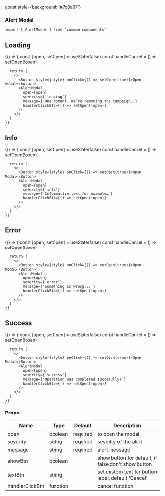 const style={background: '#7c8a97'}

<Meta title="MDX|Alert Modal" component={AlertModal} />

### Alert Modal


```
import { AlertModal } from 'common-components'
```

## Loading

<Preview>
  <Story name="default">
    {() => {
      const [open, setOpen] = useState(false)
      const handleCancel = () => setOpen(!open)
      
      return (
        <>
          <Button style={style} onClick={() => setOpen(true)}>Open Modal</Button>
          <AlertModal
            open={open}
            severity={'loading'}
            message={'One moment. We’re removing the campaign…'}
            handlerClickBtn={() => setOpen(!open)}
          />
        </>
      )
    }}
  </Story>
</Preview>

## Info

<Preview>
  <Story name="Info">
    {() => {
      const [open, setOpen] = useState(false)
      const handleCancel = () => setOpen(!open)
      
      return (
        <>
          <Button style={style} onClick={() => setOpen(true)}>Open Modal</Button>
          <AlertModal
            open={open}
            severity={'info'}
            message={'Informative text for example…'}
            handlerClickBtn={() => setOpen(!open)}
          />
        </>
      )
    }}
  </Story>
</Preview>

## Error

<Preview>
  <Story name="Error">
    {() => {
      const [open, setOpen] = useState(false)
      const handleCancel = () => setOpen(!open)
      
      return (
        <>
          <Button style={style} onClick={() => setOpen(true)}>Open Modal</Button>
          <AlertModal
            open={open}
            severity={'error'}
            message={'Something is wrong...'}
            handlerClickBtn={() => setOpen(!open)}
          />
        </>
      )
    }}
  </Story>
</Preview>

## Success

<Preview>
  <Story name="Success">
    {() => {
      const [open, setOpen] = useState(false)
      const handleCancel = () => setOpen(!open)
      
      return (
        <>
          <Button style={style} onClick={() => setOpen(true)}>Open Modal</Button>
          <AlertModal
            open={open}
            severity={'success'}
            message={'Operation was completed succefully!'}
            handlerClickBtn={() => setOpen(!open)}
          />
        </>
      )
    }}
  </Story>
</Preview>

### Props

| Name            | Type     | Default  | Description                                                    |
| --------        | -------- | -------- | -----------------                                              |
| open            | boolean  | required | to open the modal                                              |
| severity        | string   | required | severity of the alert                                          |
| message         | string   | required | alert message                                                  |
| showBtn         | boolean  |          | show button for default, if false don't show button            |
| textBtn         | string   |          | set custom text for button label, default 'Cancel'             |
| handlerClickBtn | function |          | cancel function                                                |

